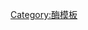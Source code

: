 {{Navbox
| name       = 碳-氧裂合酶
| title      = 碳-氧[[裂合酶]]（[[EC编号|EC]] 4.2）（主要是{{le|脱水酶|Dehydratase}}）
| listclass  = hlist
| titlestyle = background:#e7dcc3
| groupstyle = background-color: AntiqueWhite

| group1 = [[EC編號列表 (EC 4)#EC 4.2.1: 水裂解酶类|4.2.1]]：[[水裂解酶]]类
| list1  = 
* {{le|碳酸脱水酶|Carbonic anhydrase}}
* [[延胡索酸酶]]
* [[顺乌头酸酶]]
* [[烯醇化酶]]
** {{le|α-烯醇化酶|Alpha-enolase}}
** {{le|烯醇化酶2|Enolase 2}}
* {{le|烯脂酰CoA水合酶|Enoyl-CoA hydratase}}/{{le|β-羟脂酰ACP脱水酶|3-Hydroxyacyl ACP dehydrase}}
* [[甲基戊烯二酰辅酶A水合酶]]
* {{le|色氨酸合酶|Tryptophan synthase}}
* {{le|胱硫醚β合酶|Cystathionine beta synthase}}
* {{le|ALA脱水酶|Porphobilinogen synthase}}
* {{le|3-异丙基苹果酸脱水酶|3-Isopropylmalate dehydratase}}
* [[尿刊酸水合酶]]
* {{le|尿卟啉原Ⅲ合酶|Uroporphyrinogen III synthase}}
* {{le|腈水合酶|Nitrile hydratase}}

| group2 = [[EC編號列表 (EC 4)#EC 4.2.2:作用于多糖|4.2.2]]:作用于多糖
| list2  = 
* {{le|透明质酸裂解酶|Hyaluronate lyase}}

| group3 = [[EC編號列表 (EC 4)#EC 4.2.3:作用于磷酸基|4.2.3]]:作用于磷酸基
| list3  = 
* {{le|苏氨酸合酶|Threonine synthase}}

| group4 = [[EC編號列表 (EC 4)#EC 4.2.99:其它碳-氧裂合酶|4.2.99]]:其它
| list4  = 
* {{le|羧甲氧基琥珀酸裂合酶|Carboxymethyloxysuccinate lyase}}

| belowstyle = padding:0px; background-color: AntiqueWhite
| below = {{Enzyme navs}}

}}<noinclude>

[[Category:酶模板]]
</noinclude>